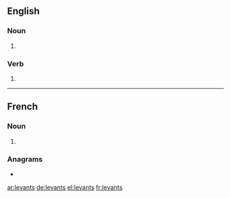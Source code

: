 ==English==

===Noun===
{{head|en|noun plural form}}

# {{plural of|levant|lang=en}}

===Verb===
{{head|en|verb form}}

# {{en-third-person singular of|levant}}

----

==French==

===Noun===
{{head|fr|noun plural form|g=m}}

# {{plural of|levant|lang=fr}}

===Anagrams===
* {{l|fr|valsent}}

[[ar:levants]]
[[de:levants]]
[[el:levants]]
[[fr:levants]]